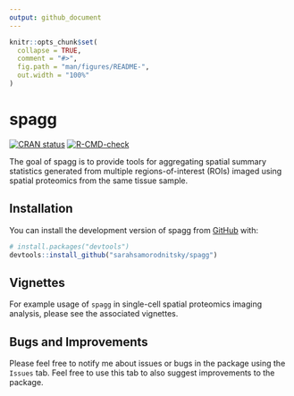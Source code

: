 ```yaml
---
output: github_document
---
```


<!-- README.md is generated from README.Rmd. Please edit that file -->

```r
knitr::opts_chunk$set(
  collapse = TRUE,
  comment = "#>",
  fig.path = "man/figures/README-",
  out.width = "100%"
)
```

# spagg

<!-- badges: start -->
[![CRAN status](https://www.r-pkg.org/badges/version/spagg)](https://CRAN.R-project.org/package=spagg)
[![R-CMD-check](https://github.com/sarahsamorodnitsky/spagg/actions/workflows/R-CMD-check.yaml/badge.svg)](https://github.com/sarahsamorodnitsky/spagg/actions/workflows/R-CMD-check.yaml)
<!-- badges: end -->

The goal of spagg is to provide tools for aggregating spatial summary statistics generated from
multiple regions-of-interest (ROIs) imaged using spatial proteomics from the same tissue sample. 

## Installation

You can install the development version of spagg from [GitHub](https://github.com/) with:

``` r
# install.packages("devtools")
devtools::install_github("sarahsamorodnitsky/spagg")
```

## Vignettes

For example usage of `spagg` in single-cell spatial proteomics imaging analysis, please see the associated vignettes.

## Bugs and Improvements

Please feel free to notify me about issues or bugs in the package using the `Issues` tab. Feel free to use this tab to also suggest improvements to the package. 

